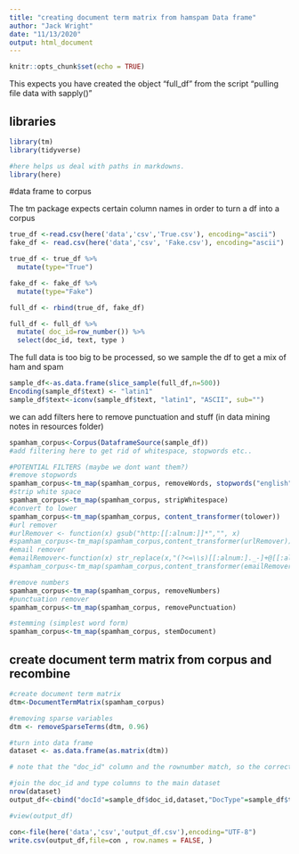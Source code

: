 ```yaml
---
title: "creating document term matrix from hamspam Data frame"
author: "Jack Wright"
date: "11/13/2020"
output: html_document
---
```


```r
knitr::opts_chunk$set(echo = TRUE)
```

This expects you have created the object "full_df" from the script
"pulling file data with sapply()"

## libraries
```r
library(tm)
library(tidyverse)

#here helps us deal with paths in markdowns.
library(here)
```

#data frame to corpus

The tm package expects certain column names in order to turn a df into a corpus

```r
true_df <-read.csv(here('data','csv','True.csv'), encoding="ascii")
fake_df <- read.csv(here('data','csv', 'Fake.csv'), encoding="ascii")

true_df <- true_df %>% 
  mutate(type="True")

fake_df <- fake_df %>% 
  mutate(type="Fake")

full_df <- rbind(true_df, fake_df)

full_df <- full_df %>% 
  mutate( doc_id=row_number()) %>%
  select(doc_id, text, type )
```


The full data is too big to be processed, so we sample the df to get a mix of ham and spam

```r
sample_df<-as.data.frame(slice_sample(full_df,n=500))
Encoding(sample_df$text) <- "latin1"
sample_df$text<-iconv(sample_df$text, "latin1", "ASCII", sub="")
```


we can add filters here to remove punctuation and stuff (in data mining notes in resources folder)
```r
spamham_corpus<-Corpus(DataframeSource(sample_df))
#add filtering here to get rid of whitespace, stopwords etc..

#POTENTIAL FILTERS (maybe we dont want them?)
#remove stopwords
spamham_corpus<-tm_map(spamham_corpus, removeWords, stopwords("english"))
#strip white space
spamham_corpus<-tm_map(spamham_corpus, stripWhitespace)
#convert to lower
spamham_corpus<-tm_map(spamham_corpus, content_transformer(tolower))
#url remover
#urlRemover <- function(x) gsub("http:[[:alnum:]]*","", x)
#spamham_corpus<-tm_map(spamham_corpus,content_transformer(urlRemover))
#email remover
#emailRemover<-function(x) str_replace(x,"(?<=\\s)[[:alnum:]._-]+@[[:alnum:],.-]{2,}","")
#spamham_corpus<-tm_map(spamham_corpus,content_transformer(emailRemover))

#remove numbers
spamham_corpus<-tm_map(spamham_corpus, removeNumbers)
#punctuation remover
spamham_corpus<-tm_map(spamham_corpus, removePunctuation)

#stemming (simplest word form)
spamham_corpus<-tm_map(spamham_corpus, stemDocument)

```


## create document term matrix from corpus and recombine
```r
#create document term matrix
dtm<-DocumentTermMatrix(spamham_corpus)

#removing sparse variables
dtm <- removeSparseTerms(dtm, 0.96)

#turn into data frame
dataset <- as.data.frame(as.matrix(dtm))

# note that the "doc_id" column and the rownumber match, so the correct tags have been re added

#join the doc_id and type columns to the main dataset
nrow(dataset)
output_df<-cbind("docId"=sample_df$doc_id,dataset,"DocType"=sample_df$type)

#view(output_df)

con<-file(here('data','csv','output_df.csv'),encoding="UTF-8")
write.csv(output_df,file=con , row.names = FALSE, )

```
